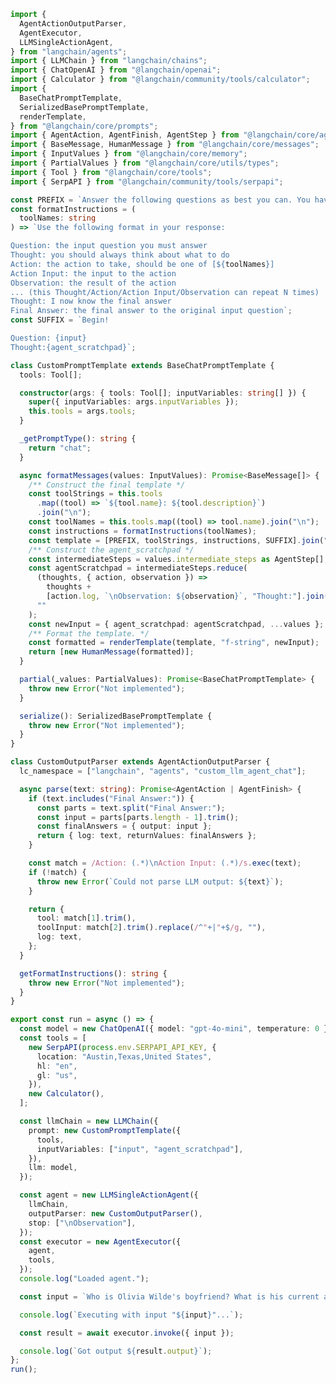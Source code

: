 ```typescript
import {
  AgentActionOutputParser,
  AgentExecutor,
  LLMSingleActionAgent,
} from "langchain/agents";
import { LLMChain } from "langchain/chains";
import { ChatOpenAI } from "@langchain/openai";
import { Calculator } from "@langchain/community/tools/calculator";
import {
  BaseChatPromptTemplate,
  SerializedBasePromptTemplate,
  renderTemplate,
} from "@langchain/core/prompts";
import { AgentAction, AgentFinish, AgentStep } from "@langchain/core/agents";
import { BaseMessage, HumanMessage } from "@langchain/core/messages";
import { InputValues } from "@langchain/core/memory";
import { PartialValues } from "@langchain/core/utils/types";
import { Tool } from "@langchain/core/tools";
import { SerpAPI } from "@langchain/community/tools/serpapi";

const PREFIX = `Answer the following questions as best you can. You have access to the following tools:`;
const formatInstructions = (
  toolNames: string
) => `Use the following format in your response:

Question: the input question you must answer
Thought: you should always think about what to do
Action: the action to take, should be one of [${toolNames}]
Action Input: the input to the action
Observation: the result of the action
... (this Thought/Action/Action Input/Observation can repeat N times)
Thought: I now know the final answer
Final Answer: the final answer to the original input question`;
const SUFFIX = `Begin!

Question: {input}
Thought:{agent_scratchpad}`;

class CustomPromptTemplate extends BaseChatPromptTemplate {
  tools: Tool[];

  constructor(args: { tools: Tool[]; inputVariables: string[] }) {
    super({ inputVariables: args.inputVariables });
    this.tools = args.tools;
  }

  _getPromptType(): string {
    return "chat";
  }

  async formatMessages(values: InputValues): Promise<BaseMessage[]> {
    /** Construct the final template */
    const toolStrings = this.tools
      .map((tool) => `${tool.name}: ${tool.description}`)
      .join("\n");
    const toolNames = this.tools.map((tool) => tool.name).join("\n");
    const instructions = formatInstructions(toolNames);
    const template = [PREFIX, toolStrings, instructions, SUFFIX].join("\n\n");
    /** Construct the agent_scratchpad */
    const intermediateSteps = values.intermediate_steps as AgentStep[];
    const agentScratchpad = intermediateSteps.reduce(
      (thoughts, { action, observation }) =>
        thoughts +
        [action.log, `\nObservation: ${observation}`, "Thought:"].join("\n"),
      ""
    );
    const newInput = { agent_scratchpad: agentScratchpad, ...values };
    /** Format the template. */
    const formatted = renderTemplate(template, "f-string", newInput);
    return [new HumanMessage(formatted)];
  }

  partial(_values: PartialValues): Promise<BaseChatPromptTemplate> {
    throw new Error("Not implemented");
  }

  serialize(): SerializedBasePromptTemplate {
    throw new Error("Not implemented");
  }
}

class CustomOutputParser extends AgentActionOutputParser {
  lc_namespace = ["langchain", "agents", "custom_llm_agent_chat"];

  async parse(text: string): Promise<AgentAction | AgentFinish> {
    if (text.includes("Final Answer:")) {
      const parts = text.split("Final Answer:");
      const input = parts[parts.length - 1].trim();
      const finalAnswers = { output: input };
      return { log: text, returnValues: finalAnswers };
    }

    const match = /Action: (.*)\nAction Input: (.*)/s.exec(text);
    if (!match) {
      throw new Error(`Could not parse LLM output: ${text}`);
    }

    return {
      tool: match[1].trim(),
      toolInput: match[2].trim().replace(/^"+|"+$/g, ""),
      log: text,
    };
  }

  getFormatInstructions(): string {
    throw new Error("Not implemented");
  }
}

export const run = async () => {
  const model = new ChatOpenAI({ model: "gpt-4o-mini", temperature: 0 });
  const tools = [
    new SerpAPI(process.env.SERPAPI_API_KEY, {
      location: "Austin,Texas,United States",
      hl: "en",
      gl: "us",
    }),
    new Calculator(),
  ];

  const llmChain = new LLMChain({
    prompt: new CustomPromptTemplate({
      tools,
      inputVariables: ["input", "agent_scratchpad"],
    }),
    llm: model,
  });

  const agent = new LLMSingleActionAgent({
    llmChain,
    outputParser: new CustomOutputParser(),
    stop: ["\nObservation"],
  });
  const executor = new AgentExecutor({
    agent,
    tools,
  });
  console.log("Loaded agent.");

  const input = `Who is Olivia Wilde's boyfriend? What is his current age raised to the 0.23 power?`;

  console.log(`Executing with input "${input}"...`);

  const result = await executor.invoke({ input });

  console.log(`Got output ${result.output}`);
};
run();
```
